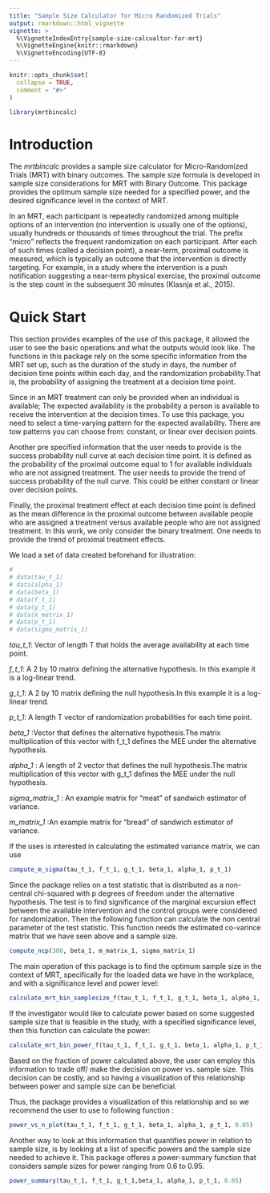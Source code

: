```yaml
---
title: "Sample Size Calculator for Micro Randomized Trials"
output: rmarkdown::html_vignette
vignette: >
  %\VignetteIndexEntry{sample-size-calcualtor-for-mrt}
  %\VignetteEngine{knitr::rmarkdown}
  %\VignetteEncoding{UTF-8}
---
```


```r
knitr::opts_chunk$set(
  collapse = TRUE,
  comment = "#>"
)
```

```r
library(mrtbincalc)
```

# Introduction 
The *mrtbincalc* provides a sample size calculator for Micro-Randomized Trials (MRT) with binary outcomes. The sample size formula is developed in sample size considerations for MRT with Binary Outcome. This package provides the optimum sample size needed for a specified power, and the desired significance level in the context of MRT.

In an MRT, each participant is repeatedly randomized among multiple options of an intervention (no intervention is usually one of the options), usually hundreds or thousands of times throughout the trial. The prefix “micro” reflects the frequent randomization on each participant. After each of such times (called a decision point), a near-term, proximal outcome is measured, which is typically an outcome that the intervention is directly targeting. For example, in a study where the intervention is a push notification suggesting a near-term physical exercise, the proximal outcome is the step count in the subsequent 30 minutes (Klasnja et al., 2015).


# Quick Start

This section provides examples of the use of this package, it allowed the user to see the basic operations and what the outputs would look like. The functions in this package rely on the some specific information from the MRT set up, such as the duration of the study in days, the number of decision time points within each day, and the randomization probability.That is, the probability of assigning the treatment at a decision time point. 

Since in an MRT treatment can only be provided when an individual is available; The expected availability is the probability a person is available to receive the intervention at the decision times. To use this package, you need to select a time-varying pattern for the expected availability. There are tow patterns you can choose from: constant, or linear over decision points.


Another pre specified information that the user needs to provide is the success probability null curve at each decision time point. It is defined as the probability of the proximal outcome equal to 1 for available individuals who are not assigned treatment. The user needs to provide the trend of success probability of the null curve. This could be either constant or linear over decision points.


Finally, the proximal treatment effect at each decision time point is defined as the mean difference in the proximal outcome between available people who are assigned a treatment versus available people who are not assigned treatment. In this work, we only consider the binary treatment. One needs to provide the trend of proximal treatment effects. 

 We load a set of data created beforehand for illustration:
 
```r
# 
# data(tau_t_1)
# data(alpha_1) 
# data(beta_1)
# data(f_t_1)
# data(g_t_1)
# data(m_matrix_1)
# data(p_t_1)
# data(sigma_matrix_1)

```


*tau_t_1*: Vector of length T that holds the average availability at each time point.

*f_t_1*: A 2 by 10 matrix defining the alternative hypothesis. In this example it is a log-linear trend.

*g_t_1*: A 2 by 10 matrix defining the null hypothesis.In this example it is a log-linear trend.

*p_t_1*: A length T vector of randomization probabilities for each time point.  

*beta_1* :Vector that defines the alternative hypothesis.The matrix multiplication of this vector with f_t_1 defines the MEE under the alternative hypothesis.

*alpha_1* : A length of 2 vector that defines the null hypothesis.The matrix multiplication of this vector with g_t_1 defines the MEE under the null hypothesis.

*sigma_matrix_1* : An example matrix for "meat" of sandwich estimator of variance.

*m_matrix_1* :An example matrix for "bread" of sandwich estimator of variance.


If the uses is interested in calculating the estimated variance matrix, we can use   

```r

compute_m_sigma(tau_t_1, f_t_1, g_t_1, beta_1, alpha_1, p_t_1)
```


 Since the package relies on a test statistic that is distributed as a non-central chi-squared with p degrees of freedom under the alternative hypothesis. The test is to find significance of the marginal excursion effect between the available intervention and the control groups were considered for randomization. Then the following function can calculate the non central parameter of the test statistic. This function needs the estimated co-varince matrix that we have seen above and a sample size. 
 
```r
compute_ncp(300, beta_1, m_matrix_1, sigma_matrix_1)

```


The main operation of this package is to find the optimum sample size in the context of MRT, specifically for the loaded data we have in the workplace, and with a significance level and power level:  

```r
calculate_mrt_bin_samplesize_f(tau_t_1, f_t_1, g_t_1, beta_1, alpha_1, p_t_1, 0.05, .2, FALSE)
```


If the investigator would like to calculate power based on some suggested sample size that is feasible in the study, with a specified significance level, then this function can calculate the power: 

```r
calculate_mrt_bin_power_f(tau_t_1, f_t_1, g_t_1, beta_1, alpha_1, p_t_1, 0.05, 300)

```
Based on the fraction of power calculated above, the user can employ this information to trade off/ make the decision on power vs. sample size. This decision can be costly, and so having a visualization of this relationship between power and sample size can be beneficial. 

Thus, the package provides a visualization of this relationship and so we recommend the user to use to following function :


```r
power_vs_n_plot(tau_t_1, f_t_1, g_t_1, beta_1, alpha_1, p_t_1, 0.05)

```


Another way to look at this information that quantifies power in relation to sample size, is by looking at a list of specific powers and the sample size needed to achieve it. This package offeres a power-summary function that considers sample sizes for power ranging from 0.6 to 0.95.
```r
power_summary(tau_t_1, f_t_1, g_t_1,beta_1, alpha_1, p_t_1, 0.05)
```










